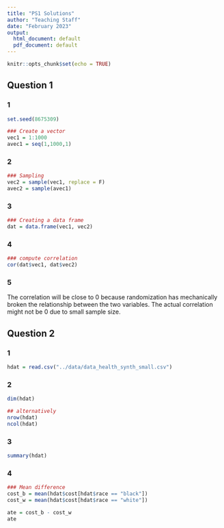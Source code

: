 ```yaml
---
title: "PS1 Solutions"
author: "Teaching Staff"
date: "February 2023"
output:
  html_document: default
  pdf_document: default
---
```


```r
knitr::opts_chunk$set(echo = TRUE)
```

## Question 1 

### 1 
```r
set.seed(8675309)

### Create a vector 
vec1 = 1:1000
avec1 = seq(1,1000,1)
```

### 2 

```r
### Sampling 
vec2 = sample(vec1, replace = F)
avec2 = sample(avec1)
```

### 3 
```r
### Creating a data frame 
dat = data.frame(vec1, vec2)
```

### 4 

```r
### compute correlation 
cor(dat$vec1, dat$vec2)
```

### 5 

The correlation will be close to 0 because randomization has mechanically broken the relationship between the two variables. The actual correlation might not be 0 due to small sample size. 


## Question 2

### 1

```r
hdat = read.csv("../data/data_health_synth_small.csv")

```

### 2

```r
dim(hdat)

## alternatively 
nrow(hdat)
ncol(hdat)
```

### 3

```r
summary(hdat)
```

### 4

```r
### Mean difference 
cost_b = mean(hdat$cost[hdat$race == "black"])
cost_w = mean(hdat$cost[hdat$race == "white"])

ate = cost_b - cost_w
ate

```